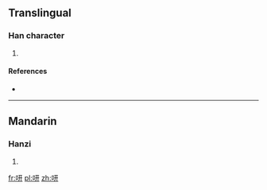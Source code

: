 ==Translingual==

===Han character===
{{Han char|rn=30|rad=口|as=04|sn=7|four=|canj=口一廿 (RMT)|ids=⿰[[口]][[开]]}}

# {{defn|Han|sort=口04}}

====References====
* {{Han ref|kx=0181.020|dkj=03525|dj=0405.200|hdz=10585.020|uh=549E|ud=21662}}

----

==Mandarin==

===Hanzi===
{{cmn-hanzi|pin=[[xiàn]] ([[xian4]])|wg=hsien<sup>4</sup>}}

# {{defn|lang=cmn|sort=口04}}

[[fr:咞]]
[[pl:咞]]
[[zh:咞]]